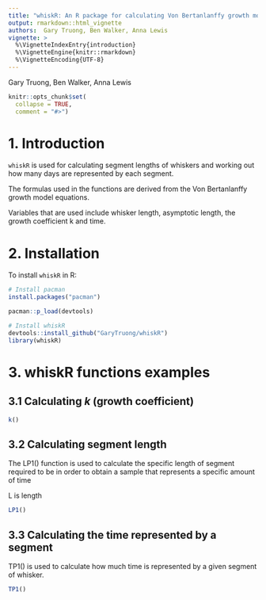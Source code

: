 ```yaml
---
title: "whiskR: An R package for calculating Von Bertanlanffy growth model variables"
output: rmarkdown::html_vignette
authors:  Gary Truong, Ben Walker, Anna Lewis
vignette: >
  %\VignetteIndexEntry{introduction}
  %\VignetteEngine{knitr::rmarkdown}
  %\VignetteEncoding{UTF-8}
---
```


Gary Truong, Ben Walker, Anna Lewis
```r
knitr::opts_chunk$set(
  collapse = TRUE,
  comment = "#>")
```

# 1. Introduction

`whiskR` is used for calculating segment lengths of whiskers and working out how many days are represented by each segment. 

The formulas used in the functions are derived from the Von Bertanlanffy growth model equations.

Variables that are used include whisker length, asymptotic length, the growth coefficient k and time.  

# 2. Installation

To install `whiskR` in R:

```r
# Install pacman 
install.packages("pacman")

pacman::p_load(devtools)

# Install whiskR
devtools::install_github("GaryTruong/whiskR")
library(whiskR)
```

# 3. whiskR functions examples

## 3.1 Calculating *k* (growth coefficient)

```r
k()
```


## 3.2 Calculating segment length

The LP1() function is used to calculate the specific length of segment required to be in order to obtain a sample that represents a specific amount of time 

L is length
```r
LP1()

```


## 3.3 Calculating the time represented by a segment

TP1() is used to calculate how much time is represented by a given segment of whisker. 

```r
TP1()
```


